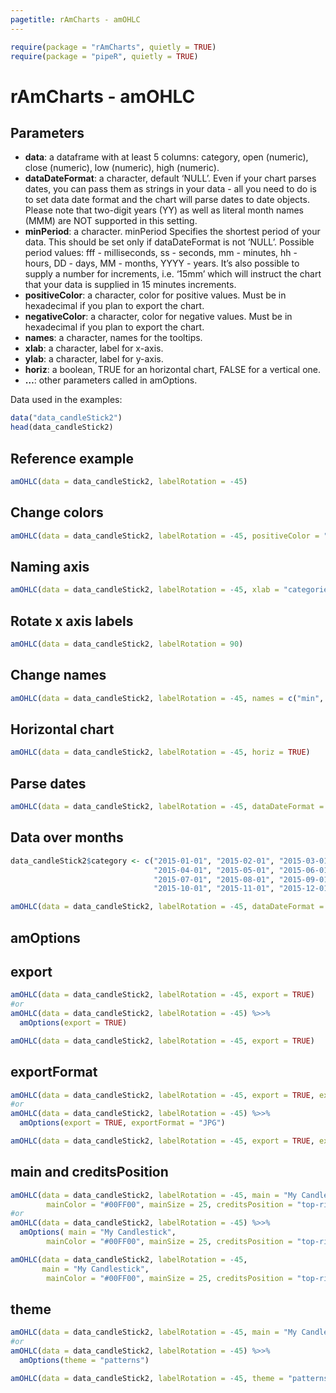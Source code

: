 ```yaml
---
pagetitle: rAmCharts - amOHLC
---
```


```r
require(package = "rAmCharts", quietly = TRUE)
require(package = "pipeR", quietly = TRUE)
```

<h1>rAmCharts - amOHLC</h1>

## Parameters

* __data__: a dataframe with at least 5 columns: category, open (numeric), close (numeric), low (numeric), high (numeric). 
* __dataDateFormat__: a character, default 'NULL'. Even if your chart parses dates, you can pass them as strings in your data - all you need to do is to set data date format and the chart will parse dates to date objects. Please note that two-digit years (YY) as well as literal month names (MMM)  are NOT supported in this setting.
* __minPeriod__: a character. minPeriod Specifies the shortest period of your data. This should be set only if dataDateFormat is not 'NULL'. Possible period values: fff - milliseconds, ss - seconds, mm - minutes, hh - hours, DD - days, MM - months, YYYY - years. It's also possible to supply a number for increments, i.e. '15mm' which will instruct the chart that your data is supplied in 15 minutes increments.
* __positiveColor__: a character, color for positive values. Must be in hexadecimal if you plan to export the chart.
* __negativeColor__: a character, color for negative values. Must be in hexadecimal if you plan to export the chart.
* __names__: a character, names for the tooltips.
* __xlab__: a character, label for x-axis.
* __ylab__: a character, label for y-axis.
* __horiz__: a boolean, TRUE for an horizontal chart, FALSE for a vertical one.
* __...__: other parameters called in amOptions. 

Data used in the examples:
```r
data("data_candleStick2")
head(data_candleStick2)
```

## Reference example

```r
amOHLC(data = data_candleStick2, labelRotation = -45)
```

## Change colors
```r
amOHLC(data = data_candleStick2, labelRotation = -45, positiveColor = "black", negativeColor = "green")
```

## Naming axis
```r
amOHLC(data = data_candleStick2, labelRotation = -45, xlab = "categories", ylab = "values")
```

## Rotate x axis labels
```r
amOHLC(data = data_candleStick2, labelRotation = 90)
```

## Change names
```r
amOHLC(data = data_candleStick2, labelRotation = -45, names = c("min", "begin", "end", "max"))
```

## Horizontal chart
```r
amOHLC(data = data_candleStick2, labelRotation = -45, horiz = TRUE)
```

## Parse dates
```r
amOHLC(data = data_candleStick2, labelRotation = -45, dataDateFormat = "YYYY-MM-DD")
```

## Data over months
```r
data_candleStick2$category <- c("2015-01-01", "2015-02-01", "2015-03-01",
                                "2015-04-01", "2015-05-01", "2015-06-01",
                                "2015-07-01", "2015-08-01", "2015-09-01",
                                "2015-10-01", "2015-11-01", "2015-12-01")

amOHLC(data = data_candleStick2, labelRotation = -45, dataDateFormat = "YYYY-MM-DD", minPeriod = "MM")
```

<h2 class="partdivtitle">amOptions</h2>

## export
```r
amOHLC(data = data_candleStick2, labelRotation = -45, export = TRUE)
#or
amOHLC(data = data_candleStick2, labelRotation = -45) %>>% 
  amOptions(export = TRUE)
```
```r
amOHLC(data = data_candleStick2, labelRotation = -45, export = TRUE)
```
  
## exportFormat
```r
amOHLC(data = data_candleStick2, labelRotation = -45, export = TRUE, exportFormat = "JPG")
#or
amOHLC(data = data_candleStick2, labelRotation = -45) %>>% 
  amOptions(export = TRUE, exportFormat = "JPG")
```
```r
amOHLC(data = data_candleStick2, labelRotation = -45, export = TRUE, exportFormat = "JPG")
```

## main and creditsPosition
```r
amOHLC(data = data_candleStick2, labelRotation = -45, main = "My Candlestick",
        mainColor = "#00FF00", mainSize = 25, creditsPosition = "top-right")
#or
amOHLC(data = data_candleStick2, labelRotation = -45) %>>% 
  amOptions( main = "My Candlestick",
        mainColor = "#00FF00", mainSize = 25, creditsPosition = "top-right")
```
```r
amOHLC(data = data_candleStick2, labelRotation = -45, 
       main = "My Candlestick",
        mainColor = "#00FF00", mainSize = 25, creditsPosition = "top-right")
```

## theme
```r
amOHLC(data = data_candleStick2, labelRotation = -45, main = "My Candlestick", theme = "patterns")
#or
amOHLC(data = data_candleStick2, labelRotation = -45) %>>% 
  amOptions(theme = "patterns")
```
```r
amOHLC(data = data_candleStick2, labelRotation = -45, theme = "patterns")
```
